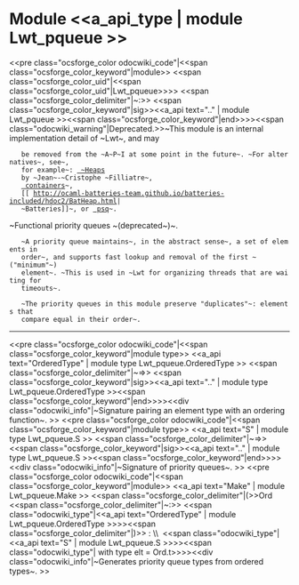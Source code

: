 =Module <<a_api_type | module Lwt_pqueue >> =
<<pre class="ocsforge_color odocwiki_code"|<<span class="ocsforge_color_keyword"|module>> <<span class="ocsforge_color_uid"|<<span class="ocsforge_color_uid"|Lwt_pqueue>>>> <<span class="ocsforge_color_delimiter"|~:>> <<span class="ocsforge_color_keyword"|sig>><<a_api text=".." | module Lwt_pqueue >><<span class="ocsforge_color_keyword"|end>>>><<span class="odocwiki_warning"|Deprecated.>>~This module is an internal implementation detail of ~Lwt~, and may
    be removed from the ~A~P~I at some point in the future~. ~For alternatives~, see~,
    for example~: [[ https://www.lri.fr/~filliatr/software.en.html#heap| ~Heaps]]
    by ~Jean~-~Cristophe ~Filliatre~,
    [[ http://cedeela.fr/~simon/software/containers/CCHeap.html| containers]]~,
    [[ http://ocaml-batteries-team.github.io/batteries-included/hdoc2/BatHeap.html|
    ~Batteries]]~, or [[https://github.com/pqwy/psq| psq]]~.
~Functional priority queues ~(deprecated~)~.


    ~A priority queue maintains~, in the abstract sense~, a set of elements in
    order~, and supports fast lookup and removal of the first ~("minimum"~)
    element~. ~This is used in ~Lwt for organizing threads that are waiting for
    timeouts~.


    ~The priority queues in this module preserve "duplicates"~: elements that
    compare equal in their order~.

----
<<pre class="ocsforge_color odocwiki_code"|<<span class="ocsforge_color_keyword"|module type>> <<a_api text="OrderedType" | module type Lwt_pqueue.OrderedType >> <<span class="ocsforge_color_delimiter"|~=>> <<span class="ocsforge_color_keyword"|sig>><<a_api text=".." | module type Lwt_pqueue.OrderedType >><<span class="ocsforge_color_keyword"|end>>>><<div class="odocwiki_info"|~Signature pairing an element type with an ordering function~.
>>
<<pre class="ocsforge_color odocwiki_code"|<<span class="ocsforge_color_keyword"|module type>> <<a_api text="S" | module type Lwt_pqueue.S >> <<span class="ocsforge_color_delimiter"|~=>> <<span class="ocsforge_color_keyword"|sig>><<a_api text=".." | module type Lwt_pqueue.S >><<span class="ocsforge_color_keyword"|end>>>><<div class="odocwiki_info"|~Signature of priority queues~.
>>
<<pre class="ocsforge_color odocwiki_code"|<<span class="ocsforge_color_keyword"|module>> <<a_api text="Make" | module Lwt_pqueue.Make >> <<span class="ocsforge_color_delimiter"|(>>Ord <<span class="ocsforge_color_delimiter"|~:>> <<span class="odocwiki_type"|<<a_api text="OrderedType" | module Lwt_pqueue.OrderedType >>>><<span class="ocsforge_color_delimiter"|)>> : \\  <<span class="odocwiki_type"|<<a_api text="S" | module Lwt_pqueue.S >>>><<span class="odocwiki_type"|  with type elt = Ord.t>>>><<div class="odocwiki_info"|~Generates priority queue types from ordered types~.
>>
